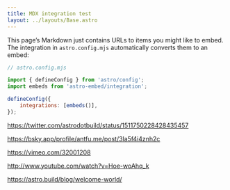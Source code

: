 ```yaml
---
title: MDX integration test
layout: ../layouts/Base.astro
---
```


This page’s Markdown just contains URLs to items you might like to embed. The integration in `astro.config.mjs` automatically converts them to an embed:

```js
// astro.config.mjs

import { defineConfig } from 'astro/config';
import embeds from 'astro-embed/integration';

defineConfig({
	integrations: [embeds()],
});
```

https://twitter.com/astrodotbuild/status/1511750228428435457

https://bsky.app/profile/antfu.me/post/3la5f4i4znh2c

https://vimeo.com/32001208

http://www.youtube.com/watch?v=Hoe-woAhq_k

https://astro.build/blog/welcome-world/
